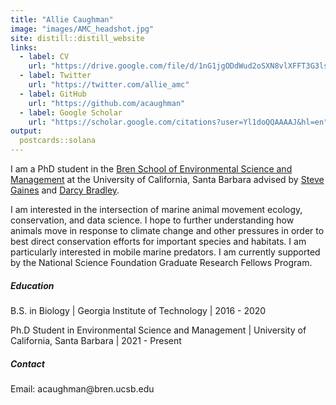 ```yaml
---
title: "Allie Caughman"
image: "images/AMC_headshot.jpg"
site: distill::distill_website
links:  
  - label: CV
    url: "https://drive.google.com/file/d/1nG1jgODdWud2oSXN8vlXFFT3G3lskEoy/view?usp=sharing"
  - label: Twitter
    url: "https://twitter.com/allie_amc"
  - label: GitHub
    url: "https://github.com/acaughman"
  - label: Google Scholar
    url: "https://scholar.google.com/citations?user=Yl1doQQAAAAJ&hl=en"
output:
  postcards::solana
---
```


I am a PhD student in the [Bren School of Environmental Science and Management](https://bren.ucsb.edu/) at the University of California, Santa Barbara advised by [Steve Gaines](https://bren.ucsb.edu/people/steve-gaines) and [Darcy Bradley](https://www.darcybradley.com/). 

I am interested in the intersection of marine animal movement ecology, conservation, and data science. I hope to further understanding how animals move in response to climate change and other pressures in order to best direct conservation efforts for important species and habitats. I am particularly interested in mobile marine predators. I am currently supported by the National Science Foundation Graduate Research Fellows Program.

##### Education

B.S. in Biology | Georgia Institute of Technology | 2016 - 2020

Ph.D Student in Environmental Science and Management | University of California, Santa Barbara | 2021 - Present

##### Contact

Email: acaughman@bren.ucsb.edu
